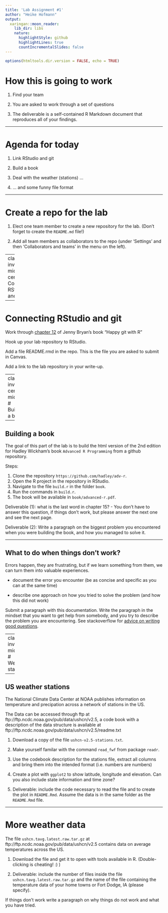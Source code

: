 ```yaml
---
title: 'Lab Assignment #1'
author: "Heike Hofmann"
output:
  xaringan::moon_reader:
    lib_dir: libs
    nature:
      highlightStyle: github
      highlightLines: true
      countIncrementalSlides: false
---
```

```r
options(htmltools.dir.version = FALSE, echo = TRUE)
```
# How this is going to work

1. Find your team

2. You are asked to work through a set of questions 

3. The deliverable is a self-contained R Markdown document that reproduces all of your findings. 

---

# Agenda for today

1. Link RStudio and git

2. Build a book

3. Deal with the weather (stations) ...

4. ... and some funny file format

---

# Create a repo for the lab

1. Elect one team member to create a new repository for the lab. (Don't forget to create the `README.md` file!)

2. Add all team members as collaborators to the repo (under 'Settings' and then 'Collaborators and teams' in the menu on the left).


---
class: inverse, middle, center
# Connecting RStudio and git

---

# Connecting RStudio and git

Work through [chapter 12](https://happygitwithr.com/rstudio-git-github.html#rstudio-git-github) of Jenny Bryan's book "Happy git with R"

Hook up your lab repository to RStudio. 

Add a file README.rmd in the repo. This is the file you are asked to submit in Canvas. 

Add a link to the lab repository in your write-up.

---
class: inverse, center, middle
# Building a book

---

## Building a book

The goal of this  part of the lab is to build the html version of the 2nd edition for Hadley Wickham's book `Advanced R Programming` from a github repository.

Steps:

1. Clone the repository `https://github.com/hadley/adv-r`.
2. Open the R project in the repository in RStudio.
3. Navigate to the file `build.r` in the folder `book`.
4. Run the commands in `build.r`.
5. The book will be available in `book/advanced-r.pdf`.

Deliverable (1): what is the last word in chapter 15? - You don't have to answer this question, if things don't work, but please answer the next one and see the next page.

Deliverable (2): Write a paragraph on the biggest problem you encountered when you were building the book, and how you managed to solve it.

---

## What to do when things don't work?

Errors happen, they are frustrating, but if we learn something from them, we can turn them into valuable experiences.

- document the error you encounter (be as concise and specific as you can at the same time)

- describe one approach on how you tried to solve the problem (and how this did not work)

Submit a paragraph with this documentation. Write the paragraph in the mindset that you want to get help from somebody, and you try to describe the problem you are encountering. See stackoverflow for [advice on writing good questions](http://stackoverflow.com/help/how-to-ask).


---
class: inverse, middle
# Weather stations

---

## US weather stations


The National Climate Data Center at NOAA publishes information on temperature and precipation across a network of stations in the US.

The Data can be accessed through ftp at ftp://ftp.ncdc.noaa.gov/pub/data/ushcn/v2.5, a code book with a description of the data structure is available at
ftp://ftp.ncdc.noaa.gov/pub/data/ushcn/v2.5/readme.txt

1. Download a copy of the file `ushcn-v2.5-stations.txt`.

2. Make yourself familar with the command `read_fwf` from package `readr`. 

3. Use the codebook description for the stations file, extract all columns and bring them into the intended format (i.e. numbers are numbers)

4. Create a plot with `ggplot2` to show latitude, longitude and elevation. Can you also include state information and time zone?

5. Deliverable: include the code necessary to read the file and to create the plot in `README.Rmd`. Assume the data is in the same folder as the `README.Rmd` file. 


---

# More weather data

The file `ushcn.tavg.latest.raw.tar.gz`
at ftp://ftp.ncdc.noaa.gov/pub/data/ushcn/v2.5 contains data on average temperatures across the US. 

1. Download the file and get it to open with tools available in R. (Double-clicking is cheating! :) )

2. Deliverable: include the number of files inside the file `ushcn.tavg.latest.raw.tar.gz` and the name of the file containing the temperature data of your home towns or Fort Dodge, IA (please specify).

If things don't work write a paragraph on why things do not work and what you have tried. 


